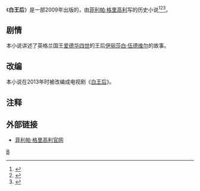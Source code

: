 {{Otheruses|subject=《白王后》这部小说|other=根据这部小说改编的电视剧|白王后 (电视剧)}}
{{Infobox book
| name         = 白公主
| image        = <!-- 檔案不存在 File:White Queen (2009).jpg ，可從英文維基百科取得 -->
| caption      = 
| author       = [[菲利帕·格里高利|菲利帕·格里高利]]
| cover_artist =
| country      = 英国
| language     = 英语
| series       = [[堂表亲战争|堂表亲战争]]
| genre        = [[历史小说|历史小说]]
| publisher    =
| release_date = 2009年
| media_type   = 
| pages        = 432
| isbn         = 978-1-84737-455-4
}}
《'''白王后'''》是一部2009年出版的，由[[菲利帕·格里高利|菲利帕·格里高利]]写的历史小说<ref name="PW White Queen">{{cite web |url=http://www.publishersweekly.com/9781416563686 |title=''The White Queen'' |work=[[Publishers_Weekly|Publishers Weekly]] |date=29 June 2009 |accessdate=8 October 2014 |archive-date=2020-02-02 |archive-url=https://web.archive.org/web/20200202163648/https://www.publishersweekly.com/9781416563686 |dead-url=no }}</ref><ref name="Telegraph White Queen">{{cite web |url=http://www.telegraph.co.uk/culture/books/bookreviews/6168963/The-White-Queen-by-Philippa-Gregory-review.html |title=''The White Queen'' by Philippa Gregory: Review |work=[[The_Daily_Telegraph|The Telegraph]] |first=Maureen |last=Waller |date=14 September 2009 |accessdate=7 October 2014 |archive-date=2021-01-26 |archive-url=https://web.archive.org/web/20210126214303/http://www.telegraph.co.uk/culture/books/bookreviews/6168963/The-White-Queen-by-Philippa-Gregory-review.html |dead-url=no }}</ref><ref name="Official White Queen">{{cite web |url=http://www.philippagregory.com/books/the-white-queen |title=''The White Queen'' (Official site) |website=PhilippaGregory.com |accessdate=7 October 2014 |archive-date=2021-05-30 |archive-url=https://web.archive.org/web/20210530212918/https://www.philippagregory.com/books/the-white-queen |dead-url=no }}</ref>。

==剧情==
本小说讲述了英格兰国王[[爱德华四世|爱德华四世]]的王后[[伊丽莎白·伍德维尔|伊丽莎白·伍德维尔]]的故事。

==改编==
本小说在2013年时被改编成电视剧《[[白王后_(电视剧)|白王后]]》。

==注释==
{{reflist|2}}

==外部链接==
*[http://www.philippagregory.com/books 菲利帕·格里高利官网] {{Wayback|url=http://www.philippagregory.com/books |date=20200514103521 }}

{{菲利帕·格里高利的著作}}
[[分类:英国历史小说|B]]